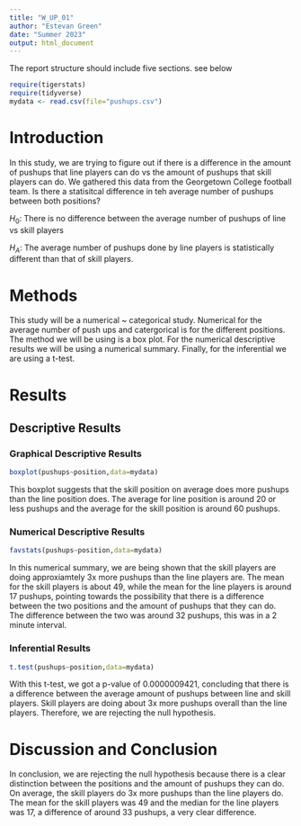 ```yaml
---
title: "W_UP_01"
author: "Estevan Green"
date: "Summer 2023"
output: html_document
---
```


The report structure should include five sections.  see below

```r
require(tigerstats)
require(tidyverse)
mydata <- read.csv(file="pushups.csv")
```

# Introduction

<!--In this section you explain what you are trying to show. Where did the data come from? What is the research or other question you are trying to answer?!-->

In this study, we are trying to figure out if there is a difference in the amount of pushups that line players can do vs the amount of pushups that skill players can do. We gathered this data from the  Georgetown College football team. Is there a statisitcal difference in teh average number of pushups between both positions?

$H_0$: There is no difference between the average number of pushups of line vs skill players

$H_A$: The average number of pushups done by line players is statistically different than that of skill players.

# Methods

This study will be a numerical ~ categorical study. Numerical for the average number of push ups and catergorical is for the different positions. The method we will be using is a box plot. For the numerical descriptive results we will be using a numerical summary. Finally, for the inferential we are using a t-test.

<!--Decide on your methods: use "variable analysis" or other appropriate descriptors. Make sure to choose at least one graphical method and at least one numerical method.!-->

# Results

<!--Divide this section into two sub-sections: One for your descriptive results and one for your inferential results.!-->

## Descriptive Results

### Graphical Descriptive Results

<!--Graphical results here. Make sure to show your code. Provide appropriate labels for axes, giving units if possible, and provide a good title for the graph, too. Use the graphical results to describe the patterns if any that exist in the data as focused toward the research question!-->

```r
boxplot(pushups~position,data=mydata)
```

This boxplot suggests that the skill position on average does more pushups than the line position does. The average for line position is around 20 or less pushups and the average for the skill position is around 60 pushups.

### Numerical Descriptive Results

<!--Numerical results go here. Use the numerical results to describe the patterns if any that exist in the data as focused toward the research question!-->

```r
favstats(pushups~position,data=mydata)
```

In this numerical summary, we are being shown that the skill players are doing approxiamtely 3x more pushups than the line players are. The mean for the skill players is about 49, while the mean for the line players is around 17 pushups, pointing towards the possibility that there is a difference between the two positions and the amount of pushups that they can do. The difference between the two was around 32 pushups, this was in a 2 minute interval.

### Inferential Results

<!--State hypothesis clearly. Make sure your discussion of the inferential test covers all the aspects that the test output produces, such as test statistic, p-value etc. Make a decision about the null hypothesis, explain the assumptions on which the selected test/procedure was based, and why the chosen procedure satisfys the assumptions and is appropriate to answer the research question!-->

```r
t.test(pushups~position,data=mydata)
```
With this t-test, we got a p-value of 0.0000009421, concluding that there is a difference between the average amount of pushups between line and skill players. Skill players are doing about 3x more pushups overall than the line players. Therefore, we are rejecting the null hypothesis. 

# Discussion and Conclusion

<!--Discussion and conclusion here. If you found a relationship be sure to consider whether the relationship occurs because one of the variavbles causes the other, or whether they perhasps are related for some other reason. Watch the chapter 6 videos from the GeorgeTown videos collection.!-->

In conclusion, we are rejecting the null hypothesis because there is a clear distinction between the positions and the amount of pushups they can do. On average, the skill players do 3x more pushups than the line players do. The mean for the skill players was 49 and the median for the line players was 17, a difference of around 33 pushups, a very clear difference.